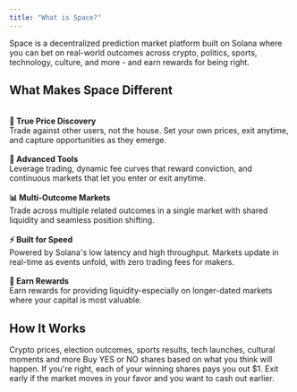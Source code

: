 ```yaml
---
title: "What is Space?"
---
```


Space is a decentralized prediction market platform built on Solana where you can bet on real-world outcomes across crypto, politics, sports, technology, culture, and more - and earn rewards for being right.
## What Makes Space Different
\
**🎯 True Price Discovery**  
Trade against other users, not the house. Set your own prices, exit anytime, and capture opportunities as they emerge.  
\
**🔧 Advanced Tools**  
Leverage trading, dynamic fee curves that reward conviction, and continuous markets that let you enter or exit anytime.  
\
**📊 Multi-Outcome Markets**  
Trade across multiple related outcomes in a single market with shared liquidity and seamless position shifting.  
\
**⚡ Built for Speed**  
Powered by Solana's low latency and high throughput. Markets update in real-time as events unfold, with zero trading fees for makers.  
\
**💎 Earn Rewards**  
Earn rewards for providing liquidity-especially on longer-dated markets where your capital is most valuable.

## How It Works
<Steps>
  <Step title="Pick a market" titleSize="h3">
  Crypto prices, election outcomes, sports results, tech launches, cultural moments and more
  </Step>
  <Step title="Place your bet" titleSize="h3">
Buy YES or NO shares based on what you think will happen.
  </Step>
  <Step title="Get rewarded" titleSize="h3">
If you're right, each of your winning shares pays you out $1. Exit early if the market moves in your favor and you want to cash out earlier.
  </Step>
</Steps>
